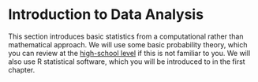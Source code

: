 # Introduction to Data Analysis

This section introduces basic statistics from a computational rather than mathematical approach. We will use some basic probability theory, which you can review at the [high-school level](https://www.khanacademy.org/math/cc-seventh-grade-math/cc-7th-probability-statistics) if this is not familiar to you. We will also use R statistical software, which you will be introduced to in the first chapter.
